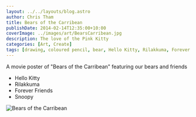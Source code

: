 ```yaml
---
layout: ../../layouts/blog.astro
author: Chris Tham
title: Bears of the Carribean
publishDate: 2014-02-14T12:35:00+10:00
coverImage: ../images/art/BearsCarribean.jpg
description: The love of the Pink Kitty
categories: [Art, Create]
tags: [drawing, coloured pencil, bear, Hello Kitty, Rilakkuma, Forever Friends, Snoopy]
---
```


A movie poster of "Bears of the Carribean" featuring our bears and friends

* Hello Kitty
* Rilakkuma
* Forever Friends
* Snoopy

<Img src="../images/art/BearsCarribean.jpg" alt="Bears of the Carribean" />
